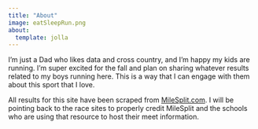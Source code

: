 ```yaml
---
title: "About"
image: eatSleepRun.png
about:
  template: jolla
---
```



I'm just a Dad who likes data and cross country, and I'm happy my kids are running. I'm super excited for the fall and plan on sharing whatever results related to my boys running here. This is a way that I can engage with them about this sport that I love. 

All results for this site have been scraped from [MileSplit.com](https://nc.milesplit.com). I will be pointing back to the race sites to properly credit MileSplit and the schools who are using that resource to host their meet information.
